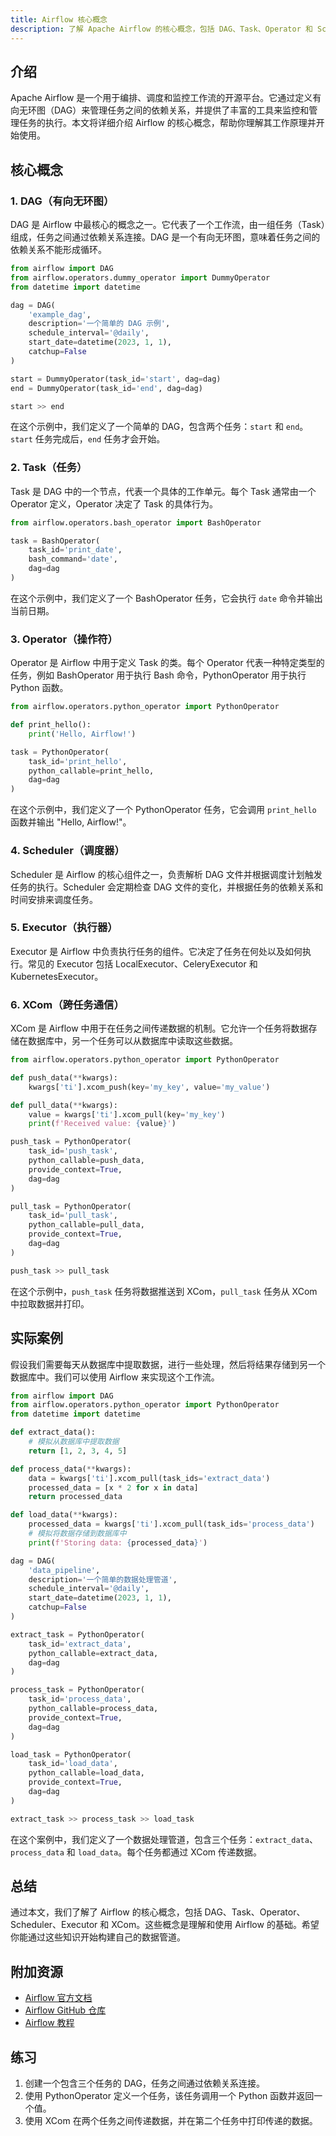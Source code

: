 ```yaml
---
title: Airflow 核心概念
description: 了解 Apache Airflow 的核心概念，包括 DAG、Task、Operator 和 Scheduler 等，帮助初学者快速掌握 Airflow 的基础知识。
---
```


## 介绍

Apache Airflow 是一个用于编排、调度和监控工作流的开源平台。它通过定义有向无环图（DAG）来管理任务之间的依赖关系，并提供了丰富的工具来监控和管理任务的执行。本文将详细介绍 Airflow 的核心概念，帮助你理解其工作原理并开始使用。

## 核心概念

### 1. DAG（有向无环图）

DAG 是 Airflow 中最核心的概念之一。它代表了一个工作流，由一组任务（Task）组成，任务之间通过依赖关系连接。DAG 是一个有向无环图，意味着任务之间的依赖关系不能形成循环。

```python
from airflow import DAG
from airflow.operators.dummy_operator import DummyOperator
from datetime import datetime

dag = DAG(
    'example_dag',
    description='一个简单的 DAG 示例',
    schedule_interval='@daily',
    start_date=datetime(2023, 1, 1),
    catchup=False
)

start = DummyOperator(task_id='start', dag=dag)
end = DummyOperator(task_id='end', dag=dag)

start >> end
```

在这个示例中，我们定义了一个简单的 DAG，包含两个任务：`start` 和 `end`。`start` 任务完成后，`end` 任务才会开始。

### 2. Task（任务）

Task 是 DAG 中的一个节点，代表一个具体的工作单元。每个 Task 通常由一个 Operator 定义，Operator 决定了 Task 的具体行为。

```python
from airflow.operators.bash_operator import BashOperator

task = BashOperator(
    task_id='print_date',
    bash_command='date',
    dag=dag
)
```

在这个示例中，我们定义了一个 BashOperator 任务，它会执行 `date` 命令并输出当前日期。

### 3. Operator（操作符）

Operator 是 Airflow 中用于定义 Task 的类。每个 Operator 代表一种特定类型的任务，例如 BashOperator 用于执行 Bash 命令，PythonOperator 用于执行 Python 函数。

```python
from airflow.operators.python_operator import PythonOperator

def print_hello():
    print('Hello, Airflow!')

task = PythonOperator(
    task_id='print_hello',
    python_callable=print_hello,
    dag=dag
)
```

在这个示例中，我们定义了一个 PythonOperator 任务，它会调用 `print_hello` 函数并输出 "Hello, Airflow!"。

### 4. Scheduler（调度器）

Scheduler 是 Airflow 的核心组件之一，负责解析 DAG 文件并根据调度计划触发任务的执行。Scheduler 会定期检查 DAG 文件的变化，并根据任务的依赖关系和时间安排来调度任务。

### 5. Executor（执行器）

Executor 是 Airflow 中负责执行任务的组件。它决定了任务在何处以及如何执行。常见的 Executor 包括 LocalExecutor、CeleryExecutor 和 KubernetesExecutor。

### 6. XCom（跨任务通信）

XCom 是 Airflow 中用于在任务之间传递数据的机制。它允许一个任务将数据存储在数据库中，另一个任务可以从数据库中读取这些数据。

```python
from airflow.operators.python_operator import PythonOperator

def push_data(**kwargs):
    kwargs['ti'].xcom_push(key='my_key', value='my_value')

def pull_data(**kwargs):
    value = kwargs['ti'].xcom_pull(key='my_key')
    print(f'Received value: {value}')

push_task = PythonOperator(
    task_id='push_task',
    python_callable=push_data,
    provide_context=True,
    dag=dag
)

pull_task = PythonOperator(
    task_id='pull_task',
    python_callable=pull_data,
    provide_context=True,
    dag=dag
)

push_task >> pull_task
```

在这个示例中，`push_task` 任务将数据推送到 XCom，`pull_task` 任务从 XCom 中拉取数据并打印。

## 实际案例

假设我们需要每天从数据库中提取数据，进行一些处理，然后将结果存储到另一个数据库中。我们可以使用 Airflow 来实现这个工作流。

```python
from airflow import DAG
from airflow.operators.python_operator import PythonOperator
from datetime import datetime

def extract_data():
    # 模拟从数据库中提取数据
    return [1, 2, 3, 4, 5]

def process_data(**kwargs):
    data = kwargs['ti'].xcom_pull(task_ids='extract_data')
    processed_data = [x * 2 for x in data]
    return processed_data

def load_data(**kwargs):
    processed_data = kwargs['ti'].xcom_pull(task_ids='process_data')
    # 模拟将数据存储到数据库中
    print(f'Storing data: {processed_data}')

dag = DAG(
    'data_pipeline',
    description='一个简单的数据处理管道',
    schedule_interval='@daily',
    start_date=datetime(2023, 1, 1),
    catchup=False
)

extract_task = PythonOperator(
    task_id='extract_data',
    python_callable=extract_data,
    dag=dag
)

process_task = PythonOperator(
    task_id='process_data',
    python_callable=process_data,
    provide_context=True,
    dag=dag
)

load_task = PythonOperator(
    task_id='load_data',
    python_callable=load_data,
    provide_context=True,
    dag=dag
)

extract_task >> process_task >> load_task
```

在这个案例中，我们定义了一个数据处理管道，包含三个任务：`extract_data`、`process_data` 和 `load_data`。每个任务都通过 XCom 传递数据。

## 总结

通过本文，我们了解了 Airflow 的核心概念，包括 DAG、Task、Operator、Scheduler、Executor 和 XCom。这些概念是理解和使用 Airflow 的基础。希望你能通过这些知识开始构建自己的数据管道。

## 附加资源

- [Airflow 官方文档](https://airflow.apache.org/docs/)
- [Airflow GitHub 仓库](https://github.com/apache/airflow)
- [Airflow 教程](https://airflow.apache.org/docs/apache-airflow/stable/tutorial.html)

## 练习

1. 创建一个包含三个任务的 DAG，任务之间通过依赖关系连接。
2. 使用 PythonOperator 定义一个任务，该任务调用一个 Python 函数并返回一个值。
3. 使用 XCom 在两个任务之间传递数据，并在第二个任务中打印传递的数据。